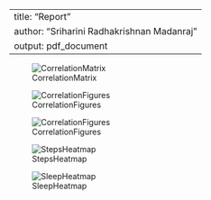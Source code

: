 
---
title: "Report"
author: "Sriharini Radhakrishnan Madanraj"
output: pdf_document
---

![CorrelationMatrix](./figures/CorrelationMatrix.png)

![CorrelationFigures](./figures/CorrelationFigure1.png)

![CorrelationFigures](./figures/CorrelationFigure1.png)

![StepsHeatmap](./figures/StepsHeatmap.png)

![SleepHeatmap](./figures/SleepHeatmap.png)



